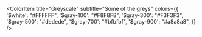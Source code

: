<!-- Colors.stories.mdx -->


<Meta title="Colors" />

<ColorPalette>
  <ColorItem
    title="Yellow"
    colors={{
      "$yellow": colors.yellow,
    }}
  />
  <ColorItem
    title="Red"
    colors={{
      "$red": colors.red,
    }}
  />
  <ColorItem
    title="Black"
    colors={{ "$black": "#000" }}
  />
  <ColorItem
    title="White"
    colors={{ "$white": "#fff" }}
  />

  <ColorItem
    title="Greyscale"
    subtitle="Some of the greys"
    colors={{
      '$white': "#FFFFFF",
      '$gray-100': "#F8F8F8",
      '$gray-300': "#F3F3F3",
      '$gray-500': "#dedede",
      '$gray-700': "#bfbfbf",
      '$gray-900': "#a8a8a8",
    }}
  />
</ColorPalette>

<!-- xiketic: $xiketic;
dark-sienna: $dark-sienna;
rosewood: $rosewood;
dark-red: $dark-red;
rosso-corsa: $rosso-corsa;
vermilion: $vermilion;
persimmon: $persimmon;
tangerine: $tangerine;
orange-web: $orange-web;
selective-yellow: $selective-yellow; -->
